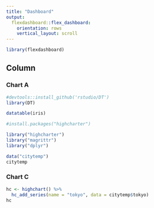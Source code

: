 ```yaml
---
title: "Dashboard"
output: 
  flexdashboard::flex_dashboard:
    orientation: rows
    vertical_layout: scroll
---
```

```r
library(flexdashboard)
```

Column {data-width=650}
-----------------------------------------------------------------------

### Chart A

```r
#devtools::install_github('rstudio/DT')
library(DT)

datatable(iris)
```


```r
#install.packages("highcharter")

library("highcharter")
library("magrittr")
library("dplyr")

data("citytemp")
citytemp 
```

### Chart C

```r
hc <- highchart() %>% 
  hc_add_series(name = "tokyo", data = citytemp$tokyo)
hc
```

